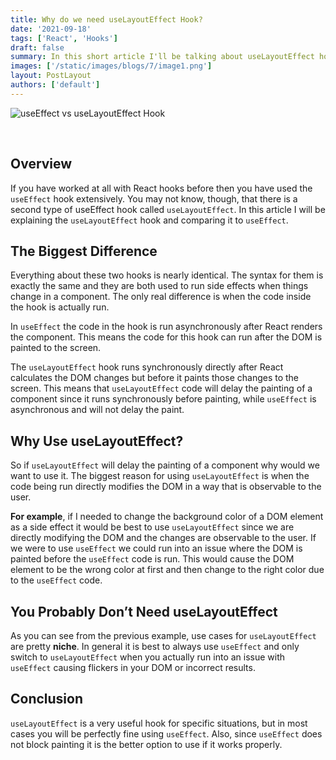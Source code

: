 ```yaml
---
title: Why do we need useLayoutEffect Hook?
date: '2021-09-18'
tags: ['React', 'Hooks']
draft: false
summary: In this short article I'll be talking about useLayoutEffect hook and also be comparing it with useEffect.
images: ['/static/images/blogs/7/image1.png']
layout: PostLayout
authors: ['default']
---
```


![useEffect vs useLayoutEffect Hook](/static/images/blogs/7/image1.png)

<br />

<TOCInline toc={props.toc} asDisclosure defaultOpen={false} toHeading={2} />

## Overview

If you have worked at all with React hooks before then you have used the `useEffect` hook extensively.
You may not know, though, that there is a second type of useEffect hook called `useLayoutEffect`.
In this article I will be explaining the `useLayoutEffect` hook and comparing it to `useEffect`.

## The Biggest Difference

Everything about these two hooks is nearly identical.
The syntax for them is exactly the same and they are both used to run side effects when things change in a component.
The only real difference is when the code inside the hook is actually run.

In `useEffect` the code in the hook is run asynchronously after React renders the component.
This means the code for this hook can run after the DOM is painted to the screen.

The `useLayoutEffect` hook runs synchronously directly after React calculates the DOM changes but before it paints those changes to the screen.
This means that `useLayoutEffect` code will delay the painting of a component since it runs synchronously before painting,
while `useEffect` is asynchronous and will not delay the paint.

## Why Use useLayoutEffect?

So if `useLayoutEffect` will delay the painting of a component why would we want to use it.
The biggest reason for using `useLayoutEffect` is when the code being run directly modifies the DOM in a way that is observable to the user.

**For example**, if I needed to change the background color of a DOM element as a side effect it would be best to use `useLayoutEffect`
since we are directly modifying the DOM and the changes are observable to the user.
If we were to use `useEffect` we could run into an issue where the DOM is painted before the `useEffect` code is run.
This would cause the DOM element to be the wrong color at first and then change to the right color due to the `useEffect` code.

## You Probably Don’t Need useLayoutEffect

As you can see from the previous example, use cases for `useLayoutEffect` are pretty **niche**.
In general it is best to always use `useEffect` and only switch to `useLayoutEffect`
when you actually run into an issue with `useEffect` causing flickers in your DOM or incorrect results.

## Conclusion

`useLayoutEffect` is a very useful hook for specific situations, but in most cases you will be perfectly fine using `useEffect`.
Also, since `useEffect` does not block painting it is the better option to use if it works properly.
